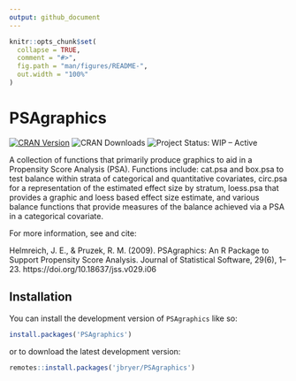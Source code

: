 ```yaml
---
output: github_document
---
```


<!-- README.md is generated from README.Rmd. Please edit that file -->

```r
knitr::opts_chunk$set(
  collapse = TRUE,
  comment = "#>",
  fig.path = "man/figures/README-",
  out.width = "100%"
)
```

# PSAgraphics

<!-- badges: start -->
[![CRAN Version](https://www.r-pkg.org/badges/version/PSAgraphics)](https://cran.r-project.org/package=PSAgraphics)
![CRAN Downloads](https://cranlogs.r-pkg.org/badges/grand-total/PSAgraphics)
![Project Status: WIP – Active](https://www.repostatus.org/badges/latest/active.svg)
<!-- badges: end -->

A collection of functions that primarily produce graphics to aid in a Propensity Score Analysis (PSA). Functions include: cat.psa and box.psa to test balance within strata of categorical and quantitative covariates, circ.psa for a representation of the estimated effect size by stratum, loess.psa that provides a graphic and loess based effect size estimate, and various balance functions that provide measures of the balance achieved via a PSA in a categorical covariate.

For more information, see and cite: 

Helmreich, J. E., & Pruzek, R. M. (2009). PSAgraphics: An R Package to Support Propensity Score Analysis. Journal of Statistical Software, 29(6), 1–23. https://doi.org/10.18637/jss.v029.i06

## Installation

You can install the development version of `PSAgraphics` like so:

``` r
install.packages('PSAgraphics')
```

or to download the latest development version:

``` r
remotes::install.packages('jbryer/PSAgraphics')
```

